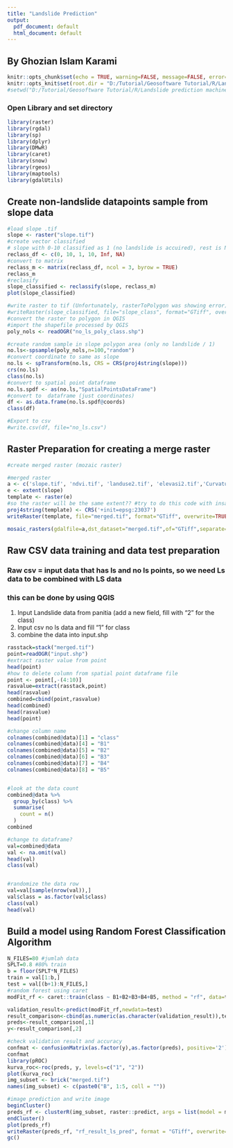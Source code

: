 ```yaml
---
title: "Landslide Prediction"
output:
  pdf_document: default
  html_document: default
---
```

## By Ghozian Islam Karami
```r
knitr::opts_chunk$set(echo = TRUE, warning=FALSE, message=FALSE, error=FALSE)
knitr::opts_knit$set(root.dir = "D:/Tutorial/Geosoftware Tutorial/R/Landslide prediction machine learning/Sesi 2/Tugas/02_data latihan/Longsor R")
#setwd("D:/Tutorial/Geosoftware Tutorial/R/Landslide prediction machine learning/Sesi 2/Tugas/02_data latihan/Longsor R")

```

### Open Library and set directory
```r
library(raster)
library(rgdal)
library(sp)
library(dplyr)
library(DMwR)
library(caret)
library(snow)
library(rgeos)
library(maptools)
library(gdalUtils)
```

## Create non-landslide datapoints sample from slope data

```r
#load slope .tif
slope <- raster("slope.tif")
#create vector classified
# slope with 0-10 classified as 1 (no landslide is accuired), rest is NA (it will not used)
reclass_df <- c(0, 10, 1, 10, Inf, NA)
#convert to matrix
reclass_m <- matrix(reclass_df, ncol = 3, byrow = TRUE)
reclass_m 
#reclasify
slope_classified <- reclassify(slope, reclass_m)
plot(slope_classified)

#write raster to tif (Unfortunately, rasterToPolygon was showing error)
#writeRaster(slope_classified, file="slope_class", format="GTiff", overwrite=TRUE)
#convert the raster to polygon in QGIS
#import the shapefile processed by QGIS
poly_nols <- readOGR("no_ls_poly_class.shp")

#create random sample in slope polygon area (only no landslide / 1)
no.ls<-spsample(poly_nols,n=100,"random")
#convert coordinate to same as slope
no.ls <- spTransform(no.ls, CRS = CRS(proj4string(slope)))
crs(no.ls)
class(no.ls)
#convert to spatial point dataframe
no.ls.spdf <- as(no.ls,"SpatialPointsDataFrame")
#convert to  dataframe (just coordinates)
df <- as.data.frame(no.ls.spdf@coords)
class(df)

#Export to csv
#write.csv(df, file="no_ls.csv")

```


## Raster Preparation for creating a merge raster
```r
#create merged raster (mozaic raster)

#merged raster
a <- c('slope.tif', 'ndvi.tif', 'landuse2.tif', 'elevasi2.tif','Curvature.tif')
e <- extent(slope)
template <- raster(e)
#so the raster will be the same extent?? #try to do this code with insar data
proj4string(template) <- CRS('+init=epsg:23037')
writeRaster(template, file="merged.tif", format="GTiff", overwrite=TRUE)

mosaic_rasters(gdalfile=a,dst_dataset="merged.tif",of="GTiff",separate=TRUE)
```

## Raw CSV data training and data test preparation
### Raw csv = input data that has ls and no ls points, so we need Ls data to be combined with LS data
### this can be done by using QGIS
1. Input Landslide data from panitia (add a new field, fill with "2" for the class)
2. Input csv no ls data and fill "1" for class
3. combine the data into input.shp

```r
rasstack=stack("merged.tif")
point=readOGR("input.shp")
#extract raster value from point 
head(point)
#how to delete column from spatial point dataframe file
point <- point[,-(4:10)]
rasvalue=extract(rasstack,point)
head(rasvalue)
combined=cbind(point,rasvalue)
head(combined)
head(rasvalue)
head(point)

#change column name
colnames(combined@data)[1] = "class"
colnames(combined@data)[4] = "B1"
colnames(combined@data)[5] = "B2"
colnames(combined@data)[6] = "B3"
colnames(combined@data)[7] = "B4"
colnames(combined@data)[8] = "B5"


#look at the data count
combined@data %>%
  group_by(class) %>%
  summarise(
    count = n()
  )
combined

#change to dataframe?
val=combined@data
val <- na.omit(val)
head(val)
class(val)


#randomize the data row
val=val[sample(nrow(val)),]
val$class = as.factor(val$class)
class(val)
head(val)


```

## Build a model using Random Forest Classification Algorithm

```r

N_FILES=80 #jumlah data
SPLT=0.8 #80% train
b = floor(SPLT*N_FILES)
train = val[1:b,]
test = val[(b+1):N_FILES,]
#random forest using caret
modFit_rf <- caret::train(class ~ B1+B2+B3+B4+B5, method = "rf", data=train)

validation_result<-predict(modFit_rf,newdata=test)
result_comparison<-cbind(as.numeric(as.character(validation_result)),test[,1]) # class on column 1
preds<-result_comparison[,1]
y<-result_comparison[,2]

#check validation result and accuracy
confmat <- confusionMatrix(as.factor(y),as.factor(preds), positive='2')
confmat
library(pROC)
kurva_roc<-roc(preds, y, levels=c("1", "2"))
plot(kurva_roc)
img_subset <- brick("merged.tif")
names(img_subset) <- c(paste0("B", 1:5, coll = ""))

#image prediction and write image
beginCluster()
preds_rf <- clusterR(img_subset, raster::predict, args = list(model = modFit_rf))
endCluster()
plot(preds_rf)
writeRaster(preds_rf, "rf_result_ls_pred", format = "GTiff", overwrite=TRUE)
gc()


```

